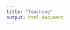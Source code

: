 ```yaml
---
title: "Teaching"
output: html_document
---
```


<link rel="stylesheet" href="styles.css" type="text/css">
